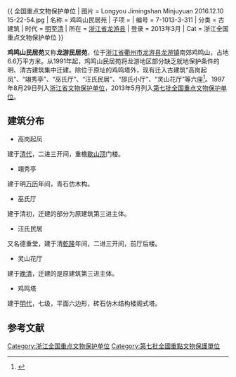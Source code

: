 {{ 全国重点文物保护单位
| 图片 = Longyou Jimingshan Minjuyuan 2016.12.10 15-22-54.jpg
| 名称 = 鸡鸣山民居苑
| 子项 = 
| 编号 = 7-1013-3-311
| 分类 = 古建筑
| 时代 = [[明代|明]]至[[清代|清]]
| 所在 = [[浙江省|浙江省]][[龙游县|龙游县]]
| 登录 = 2013年3月
| Cat = 浙江全国重点文物保护单位
}}

'''鸡鸣山民居苑'''又称'''龙游民居苑'''，位于[[浙江省|浙江省]][[衢州市|衢州市]][[龙游县|龙游县]][[龙游镇|龙游镇]]南郊鸡鸣山，占地6.6万平方米。从1991年起，鸡鸣山民居苑将龙游地区部分缺乏就地保护条件的明、清古建筑集中迁建。除位于原址的鸡鸣塔外，现有迁入古建筑“高岗起凤”、“翊秀亭”、“巫氏厅”、“汪氏民居”、“邵氏小厅”、“灵山花厅”等六座<ref>{{cite web |url=http://www.zjww.gov.cn/unit/2006-03-01/55834128.shtml |language= |title=鸡鸣山民居苑 |publisher=浙江省文物局 |date= |accessdate= |archive-url=https://web.archive.org/web/20160624030756/http://zjww.gov.cn/unit/2006-03-01/55834128.shtml |archive-date=2016-06-24 |dead-url=yes }}</ref>。1997年8月29日列入[[浙江省文物保护单位|浙江省文物保护单位]]，2013年5月列入[[第七批全国重点文物保护单位|第七批全国重点文物保护单位]]。

==建筑分布==
*高岗起凤
建于[[清代|清代]]，二进三开间，重檐[[歇山顶|歇山顶]]门楼。
*翊秀亭
建于明[[万历|万历]]年间，青石仿木构。
*巫氏厅
建于清初，迁建的部分为原建筑第三进主体。
*汪氏民居
又名德重堂，建于清[[乾隆|乾隆]]年间，二进三开间，前厅后楼。
*灵山花厅
建于[[晚清|晚清]]，迁建的是原建筑第三进主体。
*鸡鸣塔
建于[[明代|明代]]，七级，平面六边形，砖石仿木结构楼阁式塔。

==参考文献==
{{reflist}}
{{中国古建筑异地迁建集中保护工程}}
{{浙江全国重点文物保护单位}}
[[Category:浙江全国重点文物保护单位|Category:浙江全国重点文物保护单位]]
[[Category:第七批全國重點文物保護單位|Category:第七批全國重點文物保護單位]]